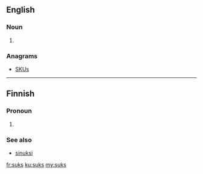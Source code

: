 ==English==

===Noun===
{{head|en|plural}}

# {{plural of|suk|lang=en|nocat=1}}

===Anagrams===
* [[SKUs#English|SKUs]]

----

==Finnish==

===Pronoun===
{{head|fi}}

# {{context|colloquial|lang=fi}} {{fi-form of|sinä|type=pronoun|case=translative}}

===See also===

* [[sinuksi#Finnish|sinuksi]]

[[fr:suks]]
[[ku:suks]]
[[my:suks]]